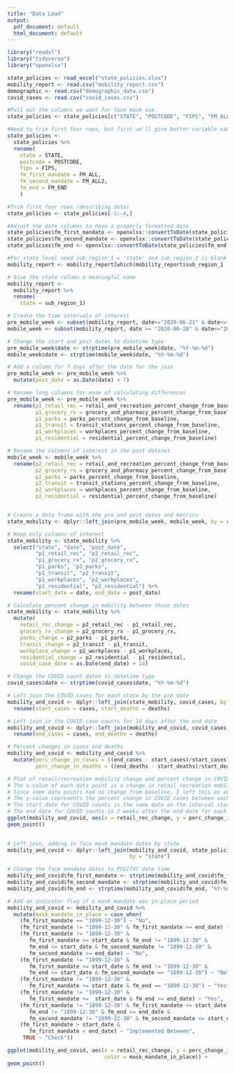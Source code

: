 ```yaml
---
title: "Data Load"
output:
  pdf_document: default
  html_document: default
---
```

```r

library("readxl")
library("tidyverse")
library("openxlsx")
```


```r

state_policies <- read_excel("state_policies.xlsx")
mobility_report <- read.csv("mobility_report.csv")
demographic <- read.csv("demographic_data.csv")
covid_cases <- read.csv("covid_cases.csv")
```

```r

#Pull out the columns we want for face mask use.
state_policies <- state_policies[c("STATE", "POSTCODE", "FIPS", "FM_ALL", "FM_ALL2", "FM_END")]

#Need to trim first four rows, but first we'll give better variable names
state_policies <- 
  state_policies %>%
  rename(
    state = STATE, 
    postcode = POSTCODE, 
    fips = FIPS, 
    fm_first_mandate = FM_ALL, 
    fm_second_mandate = FM_ALL2, 
    fm_end = FM_END
    )

#Trim first four rows (describing data)
state_policies <- state_policies[-1:-4,]

#Adjust the date columns to have a properly formatted date.
state_policies$fm_first_mandate <- openxlsx::convertToDate(state_policies$fm_first_mandate)
state_policies$fm_second_mandate <- openxlsx::convertToDate(state_policies$fm_second_mandate)
state_policies$fm_end <- openxlsx::convertToDate(state_policies$fm_end)
```

```r

#For state level need sub_region_1 = 'state' and sub_region_2 is blank
mobility_report <- mobility_report[which(mobility_report$sub_region_1 != '' & mobility_report$sub_region_2 == ''),]

# Give the state column a meaningful name
mobility_report <- 
  mobility_report %>%
  rename(
    state = sub_region_1)
```
```r

# Create the time intervals of interest
pre_mobile_week <- subset(mobility_report, date>="2020-06-21" & date<="2020-06-27")
mobile_week <- subset(mobility_report, date >= "2020-06-28" & date<="2020-07-04")

# Change the start and post dates to datetime type
pre_mobile_week$date <- strptime(pre_mobile_week$date, "%Y-%m-%d")
mobile_week$date <- strptime(mobile_week$date, "%Y-%m-%d")

# Add a column for 7 days after the date for the join
pre_mobile_week <- pre_mobile_week %>%
  mutate(post_date = as.Date(date) + 7)

# Rename long columns for ease of calculating differences 
pre_mobile_week <- pre_mobile_week %>%
  rename(p1_retail_rec = retail_and_recreation_percent_change_from_baseline,
         p1_grocery_rx = grocery_and_pharmacy_percent_change_from_baseline,
         p1_parks = parks_percent_change_from_baseline,
         p1_transit = transit_stations_percent_change_from_baseline,
         p1_workplaces = workplaces_percent_change_from_baseline,
         p1_residential = residential_percent_change_from_baseline)

# Rename the columns of interest in the post dataset
mobile_week <- mobile_week %>%
  rename(p2_retail_rec = retail_and_recreation_percent_change_from_baseline,
         p2_grocery_rx = grocery_and_pharmacy_percent_change_from_baseline,
         p2_parks = parks_percent_change_from_baseline,
         p2_transit = transit_stations_percent_change_from_baseline,
         p2_workplaces = workplaces_percent_change_from_baseline,
         p2_residential = residential_percent_change_from_baseline)


# Create a data frame with the pre and post dates and metrics 
state_mobility <- dplyr::left_join(pre_mobile_week, mobile_week, by = c("state", "post_date" = "date"), copy = FALSE, suffix = c(".x", ".y"))

# Keep only columns of interest
state_mobility <- state_mobility %>%
  select("state", "date", "post_date",
         "p1_retail_rec", "p2_retail_rec",
         "p1_grocery_rx", "p2_grocery_rx",
         "p1_parks", "p2_parks",
         "p1_transit", "p2_transit",
         "p1_workplaces", "p2_workplaces",
         "p1_residential", "p2_residential") %>%
  rename(start_date = date, end_date = post_date)

# Calculate percent change in mobility between those dates
state_mobility <- state_mobility %>%
  mutate(
    retail_rec_change = p2_retail_rec - p1_retail_rec,
    grocery_rx_change = p2_grocery_rx - p1_grocery_rx,
    parks_change = p2_parks - p1_parks,
    transit_change = p2_transit - p1_transit,
    workplace_change = p2_workplaces - p1_workplaces,
    residential_change = p2_residential - p1_residential,
    covid_case_date = as.Date(end_date) + 14)
```
```r

# Change the COVID count dates to datetime type
covid_cases$date <- strptime(covid_cases$date, "%Y-%m-%d")

# Left join the COVID cases for each state by the pre date
mobility_and_covid <- dplyr::left_join(state_mobility, covid_cases, by = c("state", "start_date" = "date")) %>%
  rename(start_cases = cases, start_deaths = deaths)

# Left join in the COVID case counts for 14 days after the end date
mobility_and_covid <- dplyr::left_join(mobility_and_covid, covid_cases, by = c("state", "covid_case_date" = "date"), copy = FALSE, suffix = c(".x", ".y")) %>%
  rename(end_cases = cases, end_deaths = deaths)

# Percent changes in cases and deaths
mobility_and_covid <- mobility_and_covid %>%
  mutate(perc_change_in_cases = ((end_cases - start_cases)/start_cases)*100,
         perc_change_in_deaths = ((end_deaths - start_deaths)/start_deaths)*100)

# Plot of retail/recreation mobility change and percent change in COVID cases
# The x-value of each data point is a change in retail recreation mobility score for a paired observation in the period of interest for one state
# Since some data points had no change from baseline, I left this as an difference in values since we can't divide by 0
# The y-value represents the percent change in COVID cases between each pair's COVID case start and end-date
# The start date for COVID counts is the same date as the interval starting date for each mobility pair
# The end date for COVID counts is 2 weeks after the end date for each mobility pair
ggplot(mobility_and_covid, aes(x = retail_rec_change, y = perc_change_in_cases)) +
geom_point()
  
```
```r

# Left join, adding in face mask mandate dates by state
mobility_and_covid <- dplyr::left_join(mobility_and_covid, state_policies,
                                       by = "state")

# Change the face mandate dates to POSITXT date time
mobility_and_covid$fm_first_mandate <- strptime(mobility_and_covid$fm_first_mandate, "%Y-%m-%d")
mobility_and_covid$fm_second_mandate <- strptime(mobility_and_covid$fm_second_mandate, "%Y-%m-%d")
mobility_and_covid$fm_end <- strptime(mobility_and_covid$fm_end, "%Y-%m-%d")

# Add an indicator flag if a mask mandate was in-place period
mobility_and_covid <- mobility_and_covid %>%
  mutate(mask_mandate_in_place = case_when(
    (fm_first_mandate == "1899-12-30") ~ "No",
    (fm_first_mandate != "1899-12-30" & fm_first_mandate >= end_date) ~ "No",
    (fm_first_mandate != "1899-12-30" & 
       fm_first_mandate <= start_date & fm_end != "1899-12-30" & 
       fm_end <= start_date & fm_second_mandate != "1899-12-30" & 
       fm_second_mandate >= end_date) ~ "No",
    (fm_first_mandate != "1899-12-30" & 
       fm_first_mandate <= start_date & fm_end != "1899-12-30" & 
       fm_end <= start_date & fm_second_mandate == "1899-12-30") ~ "No",
    (fm_first_mandate != "1899-12-30" & 
       fm_first_mandate <= start_date & fm_end == "1899-12-30") ~ "Yes",
    (fm_first_mandate != "1899-12-30" & 
       fm_first_mandate <=  start_date & fm_end >= end_date) ~ "Yes",
    (fm_first_mandate != "1899-12-30" & fm_first_mandate <= start_date & 
       fm_end != "1899-12-30" & fm_end <= end_date & 
       fm_second_mandate != "1899-12-30" & fm_second_mandate <= start_date) ~ "Yes",
    (fm_first_mandate > start_date & 
       fm_first_mandate < end_date) ~ "Implemented Between",
     TRUE ~ "Check"))

ggplot(mobility_and_covid, aes(x = retail_rec_change, y = perc_change_in_cases, 
                               color = mask_mandate_in_place)) +
geom_point()
```